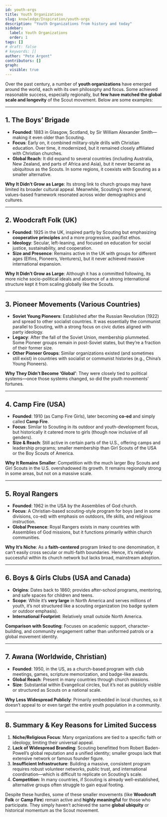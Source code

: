 ```yaml
---
id: youth-orgs
title: Youth Organizations
slug: knowledge/Inspiration/youth-orgs
description: "Youth Organizations from history and today"
sidebar:
  label: Youth Organizations
  order: 1
tags: []
# draft: false
# keywords: []
author: "Pete Argent"
contributors: []
graph:
  visible: true
---
```


Over the past century, a number of **youth organizations** have emerged around the world, each with its own philosophy and focus. Some achieved reasonable success, especially regionally, but **few have matched the global scale and longevity** of the Scout movement. Below are some examples:

---

## 1. The Boys’ Brigade

- **Founded**: 1883 in Glasgow, Scotland, by Sir William Alexander Smith—making it even older than Scouting.  
- **Focus**: Early on, it combined military-style drills with Christian education. Over time, it modernized, but it remained closely affiliated with Christian churches.  
- **Global Reach**: It did expand to several countries (including Australia, New Zealand, and parts of Africa and Asia), but it never became as ubiquitous as the Scouts. In some regions, it coexists with Scouting as a smaller alternative.  

**Why It Didn’t Grow as Large**: Its strong link to church groups may have limited its broader cultural appeal. Meanwhile, Scouting’s more general, values-based framework resonated across wider demographics and cultures.

---

## 2. Woodcraft Folk (UK)

- **Founded**: 1925 in the UK, inspired partly by Scouting but emphasizing **cooperative principles** and a more progressive, pacifist ethos.  
- **Ideology**: Secular, left-leaning, and focused on education for social justice, sustainability, and cooperation.  
- **Size and Presence**: Remains active in the UK with groups for different ages (Elfins, Pioneers, Venturers), but it never achieved massive international expansion.

**Why It Didn’t Grow as Large**: Although it has a committed following, its more niche socio-political ideals and absence of a strong international structure kept it from scaling globally like the Scouts.

---

## 3. Pioneer Movements (Various Countries)

- **Soviet Young Pioneers**: Established after the Russian Revolution (1922) and spread to other socialist countries. It was essentially the communist parallel to Scouting, with a strong focus on civic duties aligned with party ideology.  
- **Legacy**: After the fall of the Soviet Union, membership plummeted. Some Pioneer groups remain in post-Soviet states, but they’re a fraction of their former size.  
- **Other Pioneer Groups**: Similar organizations existed (and sometimes still exist) in countries with socialist or communist histories (e.g., China’s Young Pioneers).  

**Why They Didn’t Become ‘Global’**: They were closely tied to political systems—once those systems changed, so did the youth movements’ fortunes.

---

## 4. Camp Fire (USA)

- **Founded**: 1910 (as Camp Fire Girls), later becoming **co-ed** and simply called **Camp Fire**.  
- **Focus**: Similar to Scouting in its outdoor and youth-development focus, but historically it catered more to girls (though now inclusive of all genders).  
- **Size & Reach**: Still active in certain parts of the U.S., offering camps and leadership programs; smaller membership than Girl Scouts of the USA or the Boy Scouts of America.

**Why It Remains Smaller**: Competition with the much larger Boy Scouts and Girl Scouts in the U.S. overshadowed its growth. It remains regionally strong in some areas, but not on a massive scale.

---

## 5. Royal Rangers

- **Founded**: 1962 in the USA by the Assemblies of God church.  
- **Focus**: A Christian-based scouting-style program for boys (and in some divisions, co-ed) with emphasis on outdoors, life skills, and religious instruction.  
- **Global Presence**: Royal Rangers exists in many countries with Assemblies of God missions, but it functions primarily within church communities.

**Why It’s Niche**: As a **faith-centered** program linked to one denomination, it can’t easily cross secular or multi-faith boundaries. Hence, it’s relatively successful within its church network but lacks broad, mainstream adoption.

---

## 6. Boys & Girls Clubs (USA and Canada)

- **Origins**: Dates back to 1860; provides after-school programs, mentoring, and safe spaces for children and teens.  
- **Scope**: While it’s **very large** in North America and serves millions of youth, it’s not structured like a scouting organization (no badge system or outdoor emphasis).  
- **International Footprint**: Relatively small outside North America.

**Comparison with Scouting**: Focuses on academic support, character-building, and community engagement rather than uniformed patrols or a global movement identity.

---

## 7. Awana (Worldwide, Christian)

- **Founded**: 1950, in the US, as a church-based program with club meetings, games, scripture memorization, and badge-like awards.  
- **Global Reach**: Present in many countries through church missions.  
- **Size**: Substantial within Evangelical circles, but it’s not as publicly visible or structured as Scouts on a national scale.

**Why Less Widespread Publicly**: Primarily embedded in local churches, so it doesn’t appeal to or even target the entire youth population in a community.

---

## 8. Summary & Key Reasons for Limited Success

1. **Niche/Religious Focus**: Many organizations are tied to a specific faith or ideology, limiting their universal appeal.  
2. **Lack of Widespread Branding**: Scouting benefitted from Robert Baden-Powell’s global reputation and a unified identity; smaller groups lack that extensive network or famous founder figure.  
3. **Insufficient Infrastructure**: Building a massive, consistent program requires robust volunteer networks, public trust, and international coordination—which is difficult to replicate on Scouting’s scale.  
4. **Competition**: In many countries, if Scouting is already well-established, alternative groups often struggle to gain equal footing.  

Despite these hurdles, some of these smaller movements (like **Woodcraft Folk** or **Camp Fire**) remain active and **highly meaningful** for those who participate. They simply haven’t achieved the same **global ubiquity** or historical momentum as the Scout movement.